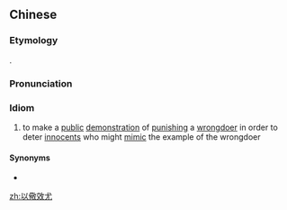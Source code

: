 ==Chinese==
{{zh-forms|type=112}}

===Etymology===
{{zh-compound|以|儆|效尤|to use|to warn|to mimic the wrongdoing of others}}.

===Pronunciation===
{{zh-pron
|m=yǐjǐngxiàoyóu
|c=ji5 ging2 haau6 jau4
|cat=cy
}}

===Idiom===
{{zh-idiom}}

# to make a [[public]] [[demonstration]] of [[punish]]ing a [[wrongdoer]] in order to deter [[innocent]]s who might [[mimic]] the example of the wrongdoer

====Synonyms====
* {{zh-l|殺雞儆猴}}

[[zh:以儆效尤]]